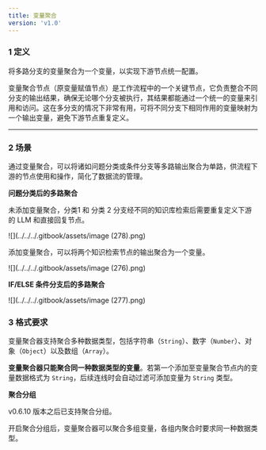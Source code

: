 ```yaml
---
title: 变量聚合
version: 'v1.0'
---
```


### 1 定义

将多路分支的变量聚合为一个变量，以实现下游节点统一配置。

变量聚合节点（原变量赋值节点）是工作流程中的一个关键节点，它负责整合不同分支的输出结果，确保无论哪个分支被执行，其结果都能通过一个统一的变量来引用和访问。这在多分支的情况下非常有用，可将不同分支下相同作用的变量映射为一个输出变量，避免下游节点重复定义。

***

### 2 场景

通过变量聚合，可以将诸如问题分类或条件分支等多路输出聚合为单路，供流程下游的节点使用和操作，简化了数据流的管理。

**问题分类后的多路聚合**

未添加变量聚合，分类1 和 分类 2 分支经不同的知识库检索后需要重复定义下游的 LLM 和直接回复节点。

![](../../../.gitbook/assets/image (278).png)

添加变量聚合，可以将两个知识检索节点的输出聚合为一个变量。

![](../../../.gitbook/assets/image (276).png)

**IF/ELSE 条件分支后的多路聚合**

![](../../../.gitbook/assets/image (277).png)

### 3 格式要求

变量聚合器支持聚合多种数据类型，包括字符串（`String`）、数字（`Number`）、对象（`Object`）以及数组（`Array`）。

**变量聚合器只能聚合同一种数据类型的变量**。若第一个添加至变量聚合节点内的变量数据格式为 `String`，后续连线时会自动过滤可添加变量为 `String` 类型。

**聚合分组**

v0.6.10 版本之后已支持聚合分组。

开启聚合分组后，变量聚合器可以聚合多组变量，各组内聚合时要求同一种数据类型。
